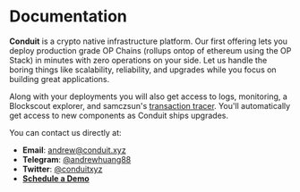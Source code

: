 # Documentation

**Conduit** is a crypto native infrastructure platform. Our first offering lets you deploy production grade OP Chains (rollups ontop of ethereum using the OP Stack) in minutes with zero operations on your side. Let us handle the boring things like scalability, reliability, and upgrades while you focus on building great applications.

Along with your deployments you will also get access to logs, monitoring, a Blockscout explorer, and samczsun's [transaction tracer](https://tx.eth.samczsun.com/). You'll automatically get access to new components as Conduit ships upgrades.

You can contact us directly at:

- **Email**: andrew@conduit.xyz
- **Telegram**: [@andrewhuang88](https://t.me/andrewhuang88)
- **Twitter**: [@conduitxyz](https://twitter.com/conduitxyz)
- **[Schedule a Demo](https://conduitxyz.typeform.com/to/v0WGo3cz)**
